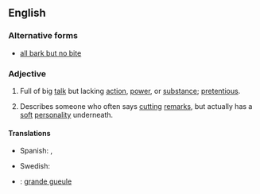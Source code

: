 ==English==

===Alternative forms===
* [[all bark but no bite]]

===Adjective===
{{en-adj|head=[[all]] [[bark]] [[and]] [[no]] [[bite]]|-}}

# {{context|idiomatic|lang=en}} Full of big [[talk]] but lacking [[action]], [[power]], or [[substance]]; [[pretentious]].
# {{context|idiomatic|lang=en}} Describes someone who often says [[cutting]] [[remarks]], but actually has a [[soft]] [[personality]] underneath.

====Translations====
{{trans-top|full of big talk}}
* Spanish: {{t-|es|perro ladrador, poco mordedor}}, {{t-|es|mucho ruido y pocas nueces}}
{{trans-mid}}
* Swedish: {{t-|sv|stor i orden men liten på jorden}}
{{trans-bottom}}

{{checktrans-top}}
* {{ttbc|fr}}: [[grande gueule]]
{{trans-bottom}}